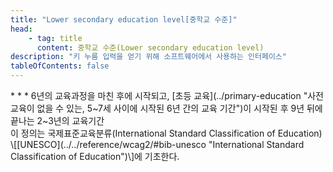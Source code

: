 ```yaml
---
title: "Lower secondary education level[중학교 수준]"
head:
    - tag: title
      content: 중학교 수준(Lower secondary education level)
description: "키 누름 입력을 얻기 위해 소프트웨어에서 사용하는 인터페이스"
tableOfContents: false
---
```


<Badge text="WCAG2" variant="note" size="large" />
* * *
6년의 교육과정을 마친 후에 시작되고, [초등 교육](../primary-education "사전 교육이 없을 수 있는, 5~7세 사이에 시작된 6년 간의 교육 기간")이 시작된 후 9년 뒤에 끝나는 2~3년의 교육기간


<Aside title="참고 1">
이 정의는 국제표준교육분류(<span lang="en">International Standard Classification of Education</span>) \[[UNESCO](../../reference/wcag2/#bib-unesco "International Standard Classification of Education")\]에 기초한다.
</Aside>
